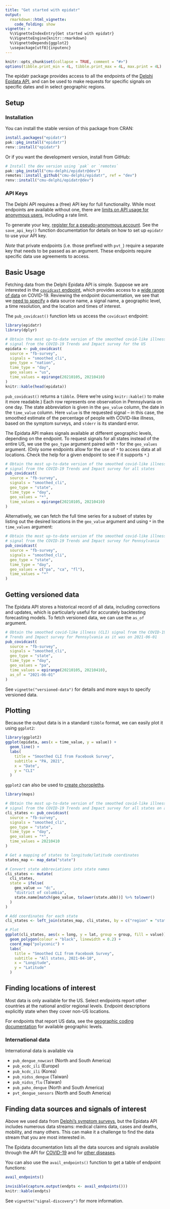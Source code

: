 ```yaml
---
title: "Get started with epidatr"
output:
  rmarkdown::html_vignette:
    code_folding: show
vignette: >
  %\VignetteIndexEntry{Get started with epidatr}
  %\VignetteEngine{knitr::rmarkdown}
  %\VignetteDepends{ggplot2}
  \usepackage[utf8]{inputenc}
---
```


```r
knitr::opts_chunk$set(collapse = TRUE, comment = "#>")
options(tibble.print_min = 4L, tibble.print_max = 4L, max.print = 4L)
```

The epidatr package provides access to all the endpoints of the [Delphi Epidata
API](https://cmu-delphi.github.io/delphi-epidata/), and can be used to make
requests for specific signals on specific dates and in select geographic
regions.


## Setup

### Installation

You can install the stable version of this package from CRAN:

```R
install.packages("epidatr")
pak::pkg_install("epidatr")
renv::install("epidatr")
```

Or if you want the development version, install from GitHub:

```R
# Install the dev version using `pak` or `remotes`
pak::pkg_install("cmu-delphi/epidatr@dev")
remotes::install_github("cmu-delphi/epidatr", ref = "dev")
renv::install("cmu-delphi/epidatr@dev")
```

### API Keys

The Delphi API requires a (free) API key for full functionality. While most
endpoints are available without one, there are
[limits on API usage for anonymous users](https://cmu-delphi.github.io/delphi-epidata/api/api_keys.html),
including a rate limit.

To generate your key,
[register for a pseudo-anonymous account](https://api.delphi.cmu.edu/epidata/admin/registration_form).
See the `save_api_key()` function documentation for details on how to set up
`epidatr` to use your API key.

_Note_ that private endpoints (i.e. those prefixed with `pvt_`) require a
separate key that needs to be passed as an argument. These endpoints require
specific data use agreements to access.


## Basic Usage

Fetching data from the Delphi Epidata API is simple. Suppose we are
interested in the
[`covidcast` endpoint](https://cmu-delphi.github.io/delphi-epidata/api/covidcast.html),
which provides access to a
[wide range of data](https://cmu-delphi.github.io/delphi-epidata/api/covidcast_signals.html)
on COVID-19. Reviewing the endpoint documentation, we see that we
[need to specify](https://cmu-delphi.github.io/delphi-epidata/api/covidcast.html#constructing-api-queries)
a data source name, a signal name, a geographic level, a time resolution, and
the location and times of interest.

The `pub_covidcast()` function lets us access the `covidcast` endpoint:

```r
library(epidatr)
library(dplyr)

# Obtain the most up-to-date version of the smoothed covid-like illness (CLI)
# signal from the COVID-19 Trends and Impact survey for the US
epidata <- pub_covidcast(
  source = "fb-survey",
  signals = "smoothed_cli",
  geo_type = "nation",
  time_type = "day",
  geo_values = "us",
  time_values = epirange(20210105, 20210410)
)
knitr::kable(head(epidata))
```

`pub_covidcast()` returns a `tibble`. (Here we’re using `knitr::kable()` to make
it more readable.) Each row represents one observation in Pennsylvania on one
day. The state abbreviation is given in the `geo_value` column, the date in
the `time_value` column. Here `value` is the requested signal -- in this
case, the smoothed estimate of the percentage of people with COVID-like
illness, based on the symptom surveys, and `stderr` is its standard error.

The Epidata API makes signals available at different geographic levels,
depending on the endpoint. To request signals for all states instead of the
entire US, we use the `geo_type` argument paired with `*` for the
`geo_values` argument. (Only some endpoints allow for the use of `*` to
access data at all locations. Check the help for a given endpoint to see if
it supports `*`.)

```r
# Obtain the most up-to-date version of the smoothed covid-like illness (CLI)
# signal from the COVID-19 Trends and Impact survey for all states
pub_covidcast(
  source = "fb-survey",
  signals = "smoothed_cli",
  geo_type = "state",
  time_type = "day",
  geo_values = "*",
  time_values = epirange(20210105, 20210410)
)
```

Alternatively, we can fetch the full time series for a subset of states by 
listing out the desired locations in the `geo_value` argument and using `*`
in the `time_values` argument:

```r
# Obtain the most up-to-date version of the smoothed covid-like illness (CLI)
# signal from the COVID-19 Trends and Impact survey for Pennsylvania
pub_covidcast(
  source = "fb-survey",
  signals = "smoothed_cli",
  geo_type = "state",
  time_type = "day",
  geo_values = c("pa", "ca", "fl"),
  time_values = "*"
)
```

## Getting versioned data

The Epidata API stores a historical record of all data, including corrections
and updates, which is particularly useful for accurately backtesting
forecasting models. To fetch versioned data, we can use the `as_of`
argument.

```r
# Obtain the smoothed covid-like illness (CLI) signal from the COVID-19
# Trends and Impact survey for Pennsylvania as it was on 2021-06-01
pub_covidcast(
  source = "fb-survey",
  signals = "smoothed_cli",
  geo_type = "state",
  time_type = "day",
  geo_values = "pa",
  time_values = epirange(20210105, 20210410),
  as_of = "2021-06-01"
)
```

See `vignette("versioned-data")` for details and more ways to specify versioned data.


## Plotting

Because the output data is in a standard `tibble` format, we can easily plot
it using `ggplot2`:

```r
library(ggplot2)
ggplot(epidata, aes(x = time_value, y = value)) +
  geom_line() +
  labs(
    title = "Smoothed CLI from Facebook Survey",
    subtitle = "PA, 2021",
    x = "Date",
    y = "CLI"
  )
```

`ggplot2` can also be used to [create choropleths](https://r-graphics.org/RECIPE-MISCGRAPH-CHOROPLETH.html).


```r
library(maps)

# Obtain the most up-to-date version of the smoothed covid-like illness (CLI)
# signal from the COVID-19 Trends and Impact survey for all states on a single day
cli_states <- pub_covidcast(
  source = "fb-survey",
  signals = "smoothed_cli",
  geo_type = "state",
  time_type = "day",
  geo_values = "*",
  time_values = 20210410
)

# Get a mapping of states to longitude/latitude coordinates
states_map <- map_data("state")

# Convert state abbreviations into state names
cli_states <- mutate(
  cli_states,
  state = ifelse(
    geo_value == "dc",
    "district of columbia",
    state.name[match(geo_value, tolower(state.abb))] %>% tolower()
  )
)

# Add coordinates for each state
cli_states <- left_join(states_map, cli_states, by = c("region" = "state"))

# Plot
ggplot(cli_states, aes(x = long, y = lat, group = group, fill = value)) +
  geom_polygon(colour = "black", linewidth = 0.2) +
  coord_map("polyconic") +
  labs(
    title = "Smoothed CLI from Facebook Survey",
    subtitle = "All states, 2021-04-10",
    x = "Longitude",
    y = "Latitude"
  )
```


## Finding locations of interest

Most data is only available for the US. Select endpoints report other countries at the national and/or regional levels. Endpoint descriptions explicitly state when they cover non-US locations.

For endpoints that report US data, see the
[geographic coding documentation](https://cmu-delphi.github.io/delphi-epidata/api/covidcast_geography.html)
for available geographic levels.


### International data

International data is available via

- `pub_dengue_nowcast` (North and South America)
- `pub_ecdc_ili` (Europe)
- `pub_kcdc_ili` (Korea)
- `pub_nidss_dengue` (Taiwan)
- `pub_nidss_flu` (Taiwan)
- `pub_paho_dengue` (North and South America)
- `pvt_dengue_sensors` (North and South America)


## Finding data sources and signals of interest

Above we used data from [Delphi’s symptom surveys](https://delphi.cmu.edu/covid19/ctis/),
but the Epidata API includes numerous data streams: medical claims data, cases
and deaths, mobility, and many others. This can make it a challenge to find
the data stream that you are most interested in.

The Epidata documentation lists all the data sources and signals available
through the API for [COVID-19](https://cmu-delphi.github.io/delphi-epidata/api/covidcast_signals.html)
and for [other diseases](https://cmu-delphi.github.io/delphi-epidata/api/README.html#source-specific-parameters).

You can also use the `avail_endpoints()` function to get a table of endpoint functions:

```r
avail_endpoints()
```

```r
invisible(capture.output(endpts <- avail_endpoints()))
knitr::kable(endpts)
```

See `vignette("signal-discovery")` for more information.
